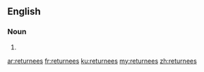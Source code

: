 ==English==

===Noun===
{{head|en}}

# {{plural of|returnee}}

[[ar:returnees]]
[[fr:returnees]]
[[ku:returnees]]
[[my:returnees]]
[[zh:returnees]]